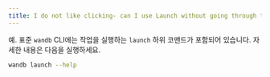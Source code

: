 ```yaml
---
title: I do not like clicking- can I use Launch without going through the UI?
---
```


예. 표준 `wandb` CLI에는 작업을 실행하는 `launch` 하위 코맨드가 포함되어 있습니다. 자세한 내용은 다음을 실행하세요.

```bash
wandb launch --help
```
